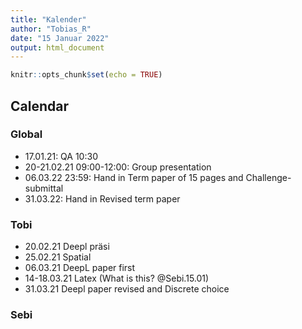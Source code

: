 ```yaml
---
title: "Kalender"
author: "Tobias_R"
date: "15 Januar 2022"
output: html_document
---
```


```r
knitr::opts_chunk$set(echo = TRUE)
```

## Calendar 

### Global
-   17.01.21: QA 10:30 
-   20-21.02.21 09:00-12:00: Group presentation
-   06.03.22 23:59: Hand in Term paper of 15 pages and Challenge-submittal
-   31.03.22: Hand in Revised term paper

### Tobi
- 20.02.21  Deepl präsi
- 25.02.21	Spatial
- 06.03.21 	DeepL paper first
- 14-18.03.21 Latex (What is this? @Sebi.15.01)
- 31.03.21	Deepl paper revised and Discrete choice


### Sebi